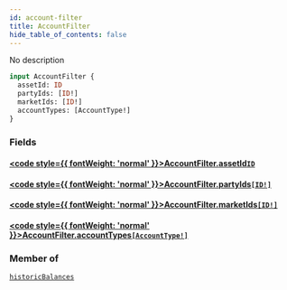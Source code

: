 ```yaml
---
id: account-filter
title: AccountFilter
hide_table_of_contents: false
---
```








No description

```graphql
input AccountFilter {
  assetId: ID
  partyIds: [ID!]
  marketIds: [ID!]
  accountTypes: [AccountType!]
}
```


### Fields

#### [<code style={{ fontWeight: 'normal' }}>AccountFilter.<b>assetId</b></code>](#)<Bullet />[`ID`](/docs/testnet/graphql/scalars/id) <Badge class="secondary" text="scalar"/>
> 
> 

#### [<code style={{ fontWeight: 'normal' }}>AccountFilter.<b>partyIds</b></code>](#)<Bullet />[`[ID!]`](/docs/testnet/graphql/scalars/id) <Badge class="secondary" text="list"/> <Badge class="secondary" text="scalar"/>
> 
> 

#### [<code style={{ fontWeight: 'normal' }}>AccountFilter.<b>marketIds</b></code>](#)<Bullet />[`[ID!]`](/docs/testnet/graphql/scalars/id) <Badge class="secondary" text="list"/> <Badge class="secondary" text="scalar"/>
> 
> 

#### [<code style={{ fontWeight: 'normal' }}>AccountFilter.<b>accountTypes</b></code>](#)<Bullet />[`[AccountType!]`](/docs/testnet/graphql/enums/account-type) <Badge class="secondary" text="list"/> <Badge class="secondary" text="enum"/>
> 
> 



### Member of

[`historicBalances`](/docs/testnet/graphql/queries/historic-balances)  <Badge class="secondary" text="query"/>



